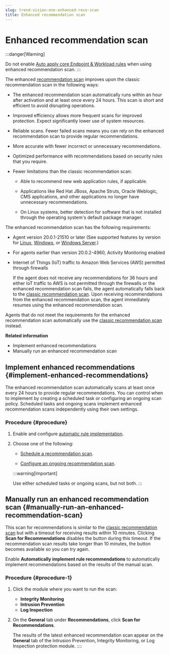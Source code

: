 ```yaml
---
slug: trend-vision-one-enhanced-reco-scan
title: Enhanced recommendation scan
---
```

# Enhanced recommendation scan

:::danger[Warning]

Do not enable [Auto apply core Endpoint & Workload rules](set-up-intrusion-prevention.mdx) when using enhanced recommendation scan.
:::

The enhanced [recommendation scan](recommendation-scans-intro.mdx) improves upon the classic recommendation scan in the following ways:

- The enhanced recommendation scan automatically runs within an hour after activation and at least once every 24 hours. This scan is short and efficient to avoid disrupting operations.

- Improved efficiency allows more frequent scans for improved protection. Expect significantly lower use of system resources.

- Reliable scans. Fewer failed scans means you can rely on the enhanced recommendation scan to provide regular recommendations.

- More accurate with fewer incorrect or unnecessary recommendations.

- Optimized performance with recommendations based on security rules that you require.

- Fewer limitations than the classic recommendation scan:

  - Able to recommend new web application rules, if applicable.

  - Applications like Red Hat JBoss, Apache Struts, Oracle Weblogic, CMS applications, and other applications no longer have unnecessary recommendations.

  - On Linux systems, better detection for software that is not installed through the operating system's default package manager.

The enhanced recommendation scan has the following requirements:

- Agent version 20.0.1-21510 or later (See supported features by version for [Linux](supported-features-linux-platform.mdx), [Windows](supported-features-windows-version.mdx), or [Windows Server](support-features-winserver.mdx).)

- For agents earlier than version 20.0.2-4960, Activity Monitoring enabled

- Internet of Things (IoT) traffic to Amazon Web Services (AWS) permitted through firewalls

  If the agent does not receive any recommendations for 36 hours and either IoT traffic to AWS is not permitted through the firewalls or the enhanced recommendation scan fails, the agent automatically falls back to the [classic recommendation scan](classic-reco-scan.mdx). Upon receiving recommendations from the enhanced recommendation scan, the agent immediately resumes using the enhanced recommendation scan.

Agents that do not meet the requirements for the enhanced recommendation scan automatically use the [classic recommendation scan](classic-reco-scan.mdx) instead.

**Related information**

- Implement enhanced recommendations
- Manually run an enhanced recommendation scan

## Implement enhanced recommendations {#implement-enhanced-recommendations}

The enhanced recommendation scan automatically scans at least once every 24 hours to provide regular recommendations. You can control when to implement by creating a scheduled task or configuring an ongoing scan policy. Scheduled tasks and ongoing scans implement enhanced recommendation scans independently using their own settings.

### Procedure {#procedure}

1.  Enable and configure [automatic rule implementation](auto-imp-recommendations.mdx).

2.  Choose one of the following:

    - [Schedule a recommendation scan](schedule-reco-scan.mdx).

    - [Configure an ongoing recommendation scan](config-ongoing-reco-scan.mdx).

    :::warning[Important]

    Use either scheduled tasks or ongoing scans, but not both.
    :::

## Manually run an enhanced recommendation scan {#manually-run-an-enhanced-recommendation-scan}

This scan for recommendations is similar to the [classic recommendation scan](classic-reco-scan.mdx) but with a timeout for receiving results within 10 minutes. Clicking **Scan for Recommendations** disables the button during this timeout. If the recommendation scan results take longer than 10 minutes, the button becomes available so you can try again.

Enable **Automatically implement rule recommendations** to automatically implement recommendations based on the results of the manual scan.

### Procedure {#procedure-1}

1.  Click the module where you want to run the scan:

    - **Integrity Monitoring**
    - **Intrusion Prevention**
    - **Log Inspection**

2.  On the **General** tab under **Recommendations**, click **Scan for Recommendations**.

    The results of the latest enhanced recommendation scan appear on the **General** tab of the Intrusion Prevention, Integrity Monitoring, or Log Inspection protection module.
::::
